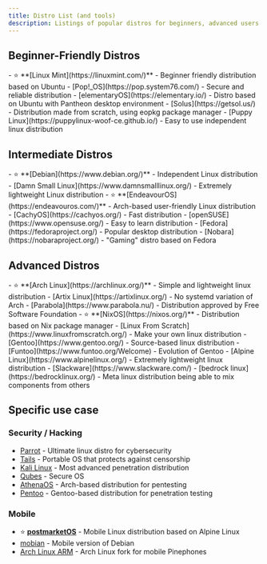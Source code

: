 ```yaml
---
title: Distro List (and tools)
description: Listings of popular distros for beginners, advanced users etc., as well as tools relating those
---
```



## Beginner-Friendly Distros

<Tabs>
    <TabItem label="Debian/Ubuntu-based">
        - ⭐ **[Linux Mint](https://linuxmint.com/)** - Beginner friendly distribution based on Ubuntu
        - [Pop!_OS](https://pop.system76.com/) - Secure and reliable distribution
        - [elementaryOS](https://elementary.io/) - Distro based on Ubuntu with Pantheon desktop environment
    </TabItem>
    <TabItem label="Other">
        - [Solus](https://getsol.us/) - Distribution made from scratch, using eopkg package manager
        - [Puppy Linux](https://puppylinux-woof-ce.github.io/) - Easy to use independent linux distribution
    </TabItem>
</Tabs>

## Intermediate Distros

 <Tabs>
    <TabItem label="Debian/Ubuntu-based">
        - ⭐ **[Debian](https://www.debian.org/)** - Independent Linux distribution
        - [Damn Small Linux](https://www.damnsmalllinux.org/) - Extremely lightweight Linux distribution
    </TabItem>
    <TabItem label="Arch-based">
        - ⭐ **[EndeavourOS](https://endeavouros.com/)** - Arch-based user-friendly Linux distribution
        - [CachyOS](https://cachyos.org/) - Fast distribution
    </TabItem>
    <TabItem label="Other">
        - [openSUSE](https://www.opensuse.org/) - Easy to learn distribution
        - [Fedora](https://fedoraproject.org/) - Popular desktop distribution
        - [Nobara](https://nobaraproject.org/) - "Gaming" distro based on Fedora
    </TabItem>
</Tabs>

## Advanced Distros

<Tabs>
    <TabItem label="Arch-based">
        - ⭐ **[Arch Linux](https://archlinux.org/)** - Simple and lightweight linux distribution
        - [Artix Linux](https://artixlinux.org/) - No systemd variation of Arch
        - [Parabola](https://www.parabola.nu/) - Distribution approved by Free Software Foundation
    </TabItem>
    <TabItem label="Other">
        - ⭐ **[NixOS](https://nixos.org/)** - Distribution based on Nix package manager
        - [Linux From Scratch](https://www.linuxfromscratch.org/) - Make your own linux distribution
        - [Gentoo](https://www.gentoo.org/) - Source-based linux distribution
        - [Funtoo](https://www.funtoo.org/Welcome) - Evolution of Gentoo
        - [Alpine Linux](https://www.alpinelinux.org/) - Extremely lightweight linux distribution
        - [Slackware](https://www.slackware.com/)
        - [bedrock linux](https://bedrocklinux.org/) - Meta linux distribution being able to mix components from others
    </TabItem>
</Tabs> 

## Specific use case

### Security / Hacking
- [Parrot](https://parrotsec.org/) - Ultimate linux distro for cybersecurity
- [Tails](https://tails.net/) - Portable OS that protects against censorship
- [Kali Linux](https://www.kali.org/) - Most advanced penetration distribution
- [Qubes](https://www.qubes-os.org/) - Secure OS
- [AthenaOS](https://athenaos.org/) - Arch-based distribution for pentesting
- [Pentoo](https://www.pentoo.ch/) - Gentoo-based distribution for penetration testing

### Mobile
- ⭐ **[postmarketOS](https://postmarketos.org/)** - Mobile Linux distribution based on Alpine Linux
- [mobian](https://mobian-project.org/) - Mobile version of Debian
- [Arch Linux ARM](https://github.com/dreemurrs-embedded/Pine64-Arch) - Arch Linux fork for mobile Pinephones